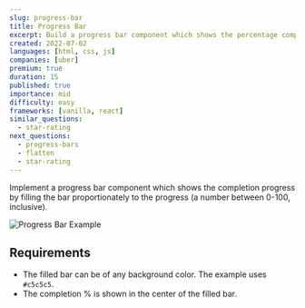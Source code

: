 ```yaml
---
slug: progress-bar
title: Progress Bar
excerpt: Build a progress bar component which shows the percentage completion of an operation
created: 2022-07-02
languages: [html, css, js]
companies: [uber]
premium: true
duration: 15
published: true
importance: mid
difficulty: easy
frameworks: [vanilla, react]
similar_questions:
  - star-rating
next_questions:
  - progress-bars
  - flatten
  - star-rating
---
```


Implement a progress bar component which shows the completion progress by filling the bar proportionately to the progress (a number between 0-100, inclusive).

![Progress Bar Example](/img/questions/progress-bar/progress-bar-example.png)

## Requirements

- The filled bar can be of any background color. The example uses `#c5c5c5`.
- The completion % is shown in the center of the filled bar.
